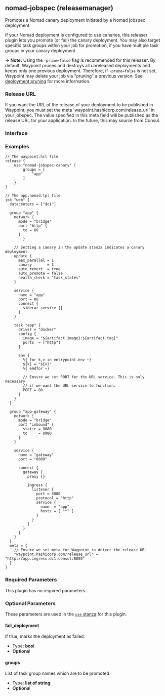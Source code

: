 ## nomad-jobspec (releasemanager)

Promotes a Nomad canary deployment initiated by a Nomad jobspec deployment.

If your Nomad deployment is configured to use canaries, this releaser plugin lets
you promote (or fail) the canary deployment. You may also target specific task
groups within your job for promotion, if you have multiple task groups in your canary
deployment.

-> **Note:** Using the `-prune=false` flag is recommended for this releaser. By default,
Waypoint prunes and destroys all unreleased deployments and keeps only one previous
deployment. Therefore, if `-prune=false` is not set, Waypoint may delete
your job via "pruning" a previous version. See [deployment pruning](/docs/lifecycle/release#deployment-pruning)
for more information.

### Release URL

If you want the URL of the release of your deployment to be published in Waypoint,
you must set the meta 'waypoint.hashicorp.com/release_url' in your jobspec. The
value specified in this meta field will be published as the release URL for your
application. In the future, this may source from Consul.

### Interface

### Examples

```hcl
// The waypoint.hcl file
release {
	use "nomad-jobspec-canary" {
		groups = [
			"app"
		]
	}
}

// The app.nomad.tpl file
job "web" {
  datacenters = ["dc1"]

  group "app" {
    network {
      mode = "bridge"
      port "http" {
        to = 80
      }
		}

    // Setting a canary in the update stanza indicates a canary deployment
    update {
      max_parallel = 1
      canary       = 1
      auto_revert  = true
      auto_promote = false
      health_check = "task_states"
    }

    service {
      name = "app"
      port = 80
      connect {
        sidecar_service {}
      }
    }

    task "app" {
      driver = "docker"
      config {
        image = "${artifact.image}:${artifact.tag}"
        ports  = ["http"]
      }

      env {
        %{ for k,v in entrypoint.env ~}
        ${k} = "${v}"
        %{ endfor ~}

        // Ensure we set PORT for the URL service. This is only necessary
        // if we want the URL service to function.
        PORT = 80
      }
    }
  }

  group "app-gateway" {
    network {
      mode = "bridge"
      port "inbound" {
        static = 8080
        to     = 8080
      }
    }

    service {
      name = "gateway"
      port = "8080"

      connect {
        gateway {
          proxy {}

          ingress {
            listener {
              port = 8080
              protocol = "http"
              service {
                name  = "app"
                hosts = [ "*" ]
              }
            }
          }
        }
      }
    }
  }
  meta = {
    // Ensure we set meta for Waypoint to detect the release URL
    "waypoint.hashicorp.com/release_url" = "http://app.ingress.dc1.consul:8080"
  }
}
```

### Required Parameters

This plugin has no required parameters.

### Optional Parameters

These parameters are used in the [`use` stanza](/docs/waypoint-hcl/use) for this plugin.

#### fail_deployment

If true, marks the deployment as failed.

- Type: **bool**
- **Optional**

#### groups

List of task group names which are to be promoted.

- Type: **list of string**
- **Optional**
